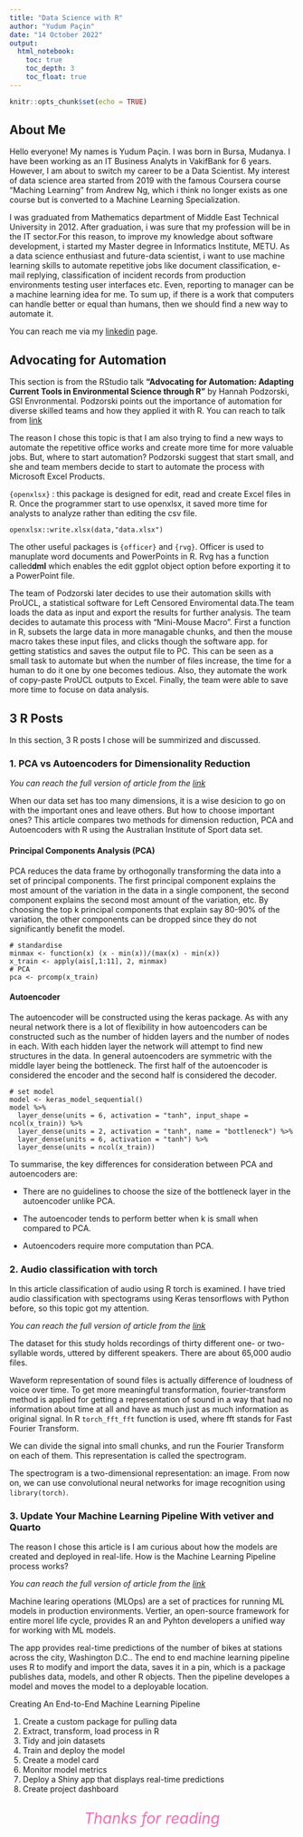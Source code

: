 ```yaml
---
title: "Data Science with R"
author: "Yudum Paçin"
date: "14 October 2022"
output: 
  html_notebook:
    toc: true
    toc_depth: 3
    toc_float: true
---
```



```r
knitr::opts_chunk$set(echo = TRUE)
```

## **About Me**

Hello everyone! My names is Yudum Paçin. I was born in Bursa, Mudanya. I have been working as an IT Business Analyts in VakifBank for 6 years. However, I am about to switch my career to be a Data Scientist. My interest of data science area started from 2019 with the famous Coursera course "Maching Learning" from Andrew Ng, which i think no longer exists as one course but is converted to a Machine Learning Specialization. 

I was graduated from Mathematics department of  Middle East Technical University in 2012. After graduation, i was sure that my profession will be in the IT sector.For this reason, to improve my knowledge about software development, i started my Master degree in Informatics Institute, METU. As a data science enthusiast and future-data scientist, i want to use machine learning skills to automate repetitive jobs like document classification, e-mail replying, classification of incident records from production environments testing user interfaces etc. Even, reporting to manager can be a machine learning idea for me. To sum up, if there is a work that computers can handle better or equal than humans, then we should find a new way to automate it. 

You can reach me via my [linkedin](https://www.linkedin.com/in/yudum-pacin/) page.

## **Advocating for Automation**

This section is from the RStudio talk **"Advocating for Automation: Adapting Current Tools in Environmental Science through R"** by Hannah Podzorski, GSI Envronmental. Podzorski points out the importance of automation for diverse skilled teams and how they applied it with R. You can reach to talk from [link](https://www.rstudio.com/conference/2022/talks/advocating-for-automation/)

The reason I chose this topic is that I am also trying to find a new ways to automate the repetitive office works and create more time for more valuable jobs.
But, where to start automation? Podzorski suggest that start small, and she and team members decide to start to automate the process with Microsoft Excel Products.

`{openxlsx}` : this package is designed for edit, read and create Excel files in R. Once the programmer start to use openxlsx, it saved more time for analysts to analyze rather than  editing the csv file.

`openxlsx::write.xlsx(data,"data.xlsx")`

The other useful packages is `{officer}` and `{rvg}`.  Officer is used to manuplate word documents and PowerPoints in R. Rvg has a function called**dml** which enables the edit ggplot object option before exporting it to a PowerPoint file.

The team of Podzorski later decides to use their automation skills with ProUCL, a statistical software for Left Censored Enviromental data.The team loads the data as input and export the results for further analysis. The team decides to autamate this process with "Mini-Mouse Macro". First a function in R, subsets the large data in more managable chunks, and then the mouse macro takes these input files, and clicks though the software app. for getting statistics and saves the output file to PC. This can be seen as a small task to automate but when the number of files increase, the time for a human to do it one by one becomes tedious. Also, they automate the work of copy-paste ProUCL outputs to Excel. Finally, the team were able to save more time to focuse on data analysis. 

## **3 R Posts**

In this section, 3 R posts I chose will be summirized and discussed.


### **1. PCA vs Autoencoders for Dimensionality Reduction**

*You can reach the full version of article from the [link](https://www.r-bloggers.com/2018/07/pca-vs-autoencoders-for-dimensionality-reduction/)*

When our data set has too many dimensions, it is a wise desicion to go on with the important ones and leave others. But how to choose important ones? This article compares two  methods for dimension reduction, PCA and Autoencoders with R using the Australian Institute of Sport data set.

#### Principal Components Analysis (PCA)

PCA reduces the data frame by orthogonally transforming the data into a set of principal components. The first principal component explains the most amount of the variation in the data in a single component, the second component explains the second most amount of the variation, etc. By choosing the top k principal components that explain say 80-90% of the variation, the other components can be dropped since they do not significantly benefit the model. 

```
# standardise
minmax <- function(x) (x - min(x))/(max(x) - min(x))
x_train <- apply(ais[,1:11], 2, minmax)
# PCA
pca <- prcomp(x_train)
```
#### Autoencoder

The autoencoder will be constructed using the keras package. As with any neural network there is a lot of flexibility in how autoencoders can be constructed such as the number of hidden layers and the number of nodes in each. With each hidden layer the network will attempt to find new structures in the data. In general autoencoders are symmetric with the middle layer being the bottleneck. The first half of the autoencoder is considered the encoder and the second half is considered the decoder.

```
# set model
model <- keras_model_sequential()
model %>%
  layer_dense(units = 6, activation = "tanh", input_shape = ncol(x_train)) %>%
  layer_dense(units = 2, activation = "tanh", name = "bottleneck") %>%
  layer_dense(units = 6, activation = "tanh") %>%
  layer_dense(units = ncol(x_train))
```
To summarise, the key differences for consideration between PCA and autoencoders are:

* There are no guidelines to choose the size of the bottleneck layer in the autoencoder unlike PCA. 

* The autoencoder tends to perform better when k is small when compared to PCA.

* Autoencoders require more computation than PCA. 

### **2. Audio classification with torch**
In this article classification of audio using R torch is examined. I have tried audio classification with spectograms using Keras tensorflows with Python before, so this topic got my attention.

*You can reach the full version of article from the [link](https://blogs.rstudio.com/ai/posts/2022-10-06-audio-classification-torch/)*

The dataset for this study holds recordings of thirty different one- or two-syllable words, uttered by different speakers. There are about 65,000 audio files.

Waveform representation of sound files is actually difference of loudness of voice over time. To get more meaningful transformation, fourier-transform method is applied for getting a representation of sound in a way that had no information about time at all and have as much just as much information as original signal.  In R  ```torch_fft_fft``` function is used, where fft stands for Fast Fourier Transform.

We can divide the signal into small chunks, and run the Fourier Transform on each of them. This representation is  called the spectrogram.

The spectrogram is a two-dimensional representation: an image. From now on, we can use convolutional neural networks for image recognition using `library(torch)`.

### **3. Update Your Machine Learning Pipeline With vetiver and Quarto**

The reason I chose this article is I am curious about how the models are created and deployed in real-life. How is the Machine Learning Pipeline process works?

*You can reach the full version of article from the [link](https://www.rstudio.com/blog/update-your-machine-learning-pipeline-with-vetiver-and-quarto/)*

Machine learing operations (MLOps) are a set of practices for running ML models in production environments. Vertier, an open-source framework for entire morel life cycle, provides R an and Pyhton developers a unified way for working with ML models.

The app provides real-time predictions of the number of bikes at stations across the city, Washington D.C.. The end to end machine learning pipeline uses R to modify and import the data, saves it in a pin, which is a package publishes data, models, and other R objects. Then the pipeline developes a model and moves the model to a deployable location.

Creating An End-to-End Machine Learning Pipeline

1. Create a custom package for pulling data
2. Extract, transform, load process in R
3. Tidy and join datasets
4. Train and deploy the model
5. Create a model card
6. Monitor model metrics
7. Deploy a Shiny app that displays real-time predictions
8. Create project dashboard

<center>

<p style="font-size: 20pt; font-style: italic; color:#FF69B4">
Thanks for reading
</p>

</center>

